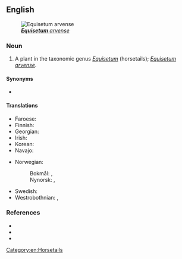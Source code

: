 ==English==
[[File:Equisetum arvense foliage.jpg|thumb|''[[Equisetum arvense|'''Equisetum''' arvense]]'']]

===Noun===
{{en-noun}}

# A plant in the taxonomic genus ''[[Equisetum]]'' (horsetails); ''[[Equisetum arvense]]''.

====Synonyms====
* {{l|en|field horsetail}}

====Translations====
{{trans-top|plant}}
* Faroese: {{t|fo|kannubjølluvísa|f}}
* Finnish: {{t+|fi|peltokorte}}
* Georgian: {{t|ka|შვიტურა}}
* Irish: {{t|ga|broimín|m}}
* Korean: {{t|ko|쇠뜨기}}
* Navajo: {{t|nv|ałtį́į́ʼ jikʼaashí}}
{{trans-mid}}
* Norwegian:
*: Bokmål: {{t|nb|kjerringrokk|m}}, {{t|nb|åkersnelle|m|f}}
*: Nynorsk: {{t|nn|kjerringrokk|m}}, {{t|nn|åkersnelle|f}}
* Swedish: {{t+|sv|åkerfräken|c}}
* Westrobothnian: {{t|gmq-bot|pyppelgräs|n}}, {{t|gmq-bot|gåspyppel|m}}
{{trans-bottom}}

===References===
* {{pedia}}
* {{specieslite|i=1|Equisetum arvense}}
* {{comcatlite|Equisetum arvense|i=1}}

[[Category:en:Horsetails]]